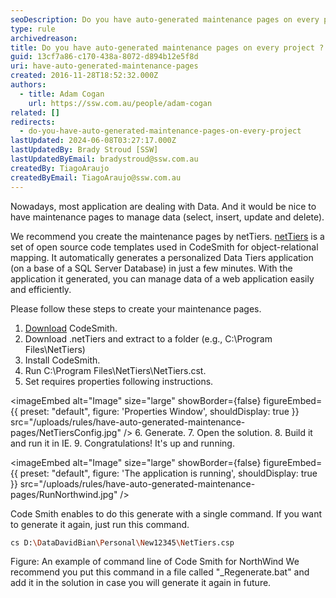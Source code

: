 ```yaml
---
seoDescription: Do you have auto-generated maintenance pages on every project? Yes, with netTiers.
type: rule
archivedreason:
title: Do you have auto-generated maintenance pages on every project ?
guid: 13cf7a86-c170-438a-8072-d894b12e5f8d
uri: have-auto-generated-maintenance-pages
created: 2016-11-28T18:52:32.000Z
authors:
  - title: Adam Cogan
    url: https://ssw.com.au/people/adam-cogan
related: []
redirects:
  - do-you-have-auto-generated-maintenance-pages-on-every-project
lastUpdated: 2024-06-08T03:27:17.000Z
lastUpdatedBy: Brady Stroud [SSW]
lastUpdatedByEmail: bradystroud@ssw.com.au
createdBy: TiagoAraujo
createdByEmail: TiagoAraujo@ssw.com.au
---
```


Nowadays, most application are dealing with Data. And it would be nice to have maintenance pages to manage data (select, insert, update and delete).

We recommend you create the maintenance pages by netTiers. [netTiers](https://github.com/netTiers/netTiers/wiki/Getting-Started) is a set of open source code templates used in CodeSmith for object-relational mapping. It automatically generates a personalized Data Tiers application (on a base of a SQL Server Database) in just a few minutes. With the application it generated, you can manage data of a web application easily and efficiently.

Please follow these steps to create your maintenance pages.
1. [Download](http://www.codesmithtools.com/) CodeSmith.
2. Download .netTiers and extract to a folder (e.g., C:\Program Files\NetTiers)
3. Install CodeSmith.
4. Run C:\Program Files\NetTiers\NetTiers.cst.
5. Set requires properties following instructions.


<imageEmbed
  alt="Image"
  size="large"
  showBorder={false}
  figureEmbed={{
    preset: "default",
    figure: 'Properties Window',
    shouldDisplay: true
  }}
  src="/uploads/rules/have-auto-generated-maintenance-pages/NetTiersConfig.jpg"
/>
6. Generate. 7. Open the solution. 8. Build it and run it in IE. 9. Congratulations! It's up and running.


<imageEmbed
  alt="Image"
  size="large"
  showBorder={false}
  figureEmbed={{
    preset: "default",
    figure: 'The application is running',
    shouldDisplay: true
  }}
  src="/uploads/rules/have-auto-generated-maintenance-pages/RunNorthwind.jpg"
/>

Code Smith enables to do this generate with a single command. If you want to generate it again, just run this command.

```bash
cs D:\DataDavidBian\Personal\New12345\NetTiers.csp
```

Figure: An example of command line of Code Smith for NorthWind
We recommend you put this command in a file called "\_Regenerate.bat" and add it in the solution in case you will generate it again in future.
